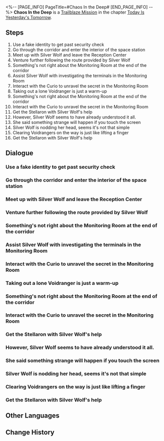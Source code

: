 <%-- [PAGE_INFO]
PageTitle=#Chaos In the Deep#
[END_PAGE_INFO] --%>
{{Stub|Dialogue, characters, and location(s)}}
{{Mission Infobox
|id            = 1000101
|title         = 
|image         = Mission Chaos In the Deep.png
|type          = Trailblaze
|event_name    = 
|chapter       = Today Is Yesterday's Tomorrow
|requirements  = 
|summary       = The woman sauntering elegantly across the invasion site is a mystery. She mocks the victims, while also ruthlessly eliminating their oppressors.<br />Over their comms, the mysterious helper reveals that the two seem to have some sort of agenda.<br />They are fully aware that they are not the protagonists of this story.<br />Now that everything is ready, it is time to awaken and embark on your journey.
|characters    = <!--characters that appear in this mission-->
|startLocation = <!--location as it intially appears on the mission screen-->
|world         = <!--i.e. Penacony-->
|area          = <!--i.e. A Child's Dream-->
|prev          = 
|next          = Eye of the Storm
|exp           = 600
|credits       = 5000
|stellarJade   = 
|other         = {{Card List||delim=;}}
}}
'''Chaos In the Deep''' is a [[Trailblaze Mission]] in the chapter [[Today Is Yesterday's Tomorrow]].

==Steps==
# Use a fake identity to get past security check
# Go through the corridor and enter the interior of the space station
# Meet up with Silver Wolf and leave the Reception Center
# Venture further following the route provided by Silver Wolf
# Something's not right about the Monitoring Room at the end of the corridor
# Assist Silver Wolf with investigating the terminals in the Monitoring Room
# Interact with the Curio to unravel the secret in the Monitoring Room
# Taking out a lone Voidranger is just a warm-up
# Something's not right about the Monitoring Room at the end of the corridor
# Interact with the Curio to unravel the secret in the Monitoring Room
# Get the Stellaron with Silver Wolf's help
# However, Silver Wolf seems to have already understood it all.
# She said something strange will happen if you touch the screen
# Silver Wolf is nodding her head, seems it's not that simple
# Clearing Voidrangers on the way is just like lifting a finger
# Get the Stellaron with Silver Wolf's help

<!--
==Gameplay Notes==

--><!--
==Trial Character==

-->
==Dialogue==
{{Stub Dialogue}}
===Use a fake identity to get past security check===
{{Mission Description|type=trailblaze|location=<!--to be added-->|The woman sauntering elegantly across the invasion site is a mystery. She mocks the victims, while also ruthlessly eliminating their oppressors.<br /> Over their comms, the mysterious helper revealed that the two seem to have some sort of agenda.<br />Is their presence a sign of more chaos to come? Or is it the start of a new story?}}
{{Dialogue Start}}
:{{tx}}
{{Dialogue End}}

===Go through the corridor and enter the interior of the space station===
{{Mission Description|type=trailblaze|location=<!--to be added-->|update|The woman sauntering elegantly across the invasion site is a mystery. She mocks the victims, while also ruthlessly eliminating their oppressors.<br /> Over their comms, the mysterious helper revealed that the two seem to have some sort of agenda.<br />Is their presence a sign of more chaos to come? Or is it the start of a new story?}}
{{Dialogue Start}}
:{{tx}}
{{Dialogue End}}

===Meet up with Silver Wolf and leave the Reception Center===
{{Mission Description|type=trailblaze|location=<!--to be added-->|update|The woman's helper emerges from the darkness and steps forward. This young-looking girl seems to have found the information she was looking for in the space station's database.<br />The target is the room in the depths of the corridor.<br />"Is that where the Stellaron is?" "It can tell us where the Stellaron is."}}
{{Dialogue Start}}
:{{tx}}
{{Dialogue End}}

===Venture further following the route provided by Silver Wolf===
{{Mission Description|type=trailblaze|location=<!--to be added-->|update|The woman's helper emerges from the darkness and steps forward. This young-looking girl seems to have found the information she was looking for in the space station's database.<br />The target is the room in the depths of the corridor.<br />"Is that where the Stellaron is?" "It can tell us where the Stellaron is."}}
{{Dialogue Start}}
:{{tx}}
{{Dialogue End}}

===Something's not right about the Monitoring Room at the end of the corridor===
{{Mission Description|type=trailblaze|location=<!--to be added-->|update|The woman's helper emerges from the darkness and steps forward. This young-looking girl seems to have found the information she was looking for in the space station's database.<br />The target is the room in the depths of the corridor.<br />"Is that where the Stellaron is?" "It can tell us where the Stellaron is."}}
{{Dialogue Start}}
:{{tx}}
{{Dialogue End}}

===Assist Silver Wolf with investigating the terminals in the Monitoring Room===
{{Mission Description|type=trailblaze|location=<!--to be added-->|update|The two arrive at the Monitoring Room to find a maze left by the absent space station's owner.<br />"Using a Curio to hide another Curio sounds like something she would do."<br />But oftentimes, knowing the way does not equate to knowing how it ends.}}
{{Dialogue Start}}
:{{tx}}
{{Dialogue End}}

===Interact with the Curio to unravel the secret in the Monitoring Room===
{{Mission Description|type=trailblaze|location=<!--to be added-->|update|The two arrive at the Monitoring Room to find a maze left by the absent space station's owner.<br />"Using a Curio to hide another Curio sounds like something she would do."<br />But oftentimes, knowing the way does not equate to knowing how it ends.}}
{{Dialogue Start}}
:{{tx}}
{{Dialogue End}}

===Taking out a lone Voidranger is just a warm-up===
{{Mission Description|type=trailblaze|location=<!--to be added-->|update|The woman sauntering elegantly across the invasion site is a mystery. She mocks the victims, while also ruthlessly eliminating their oppressors.<br /> Over their comms, the mysterious helper revealed that the two seem to have some sort of agenda.<br />Is their presence a sign of more chaos to come? Or is it the start of a new story?}}
{{Dialogue Start}}
:{{tx}}
{{Dialogue End}}

===Something's not right about the Monitoring Room at the end of the corridor===
{{Mission Description|type=trailblaze|location=<!--to be added-->|update|The woman's helper emerges from the darkness and steps forward. This young-looking girl seems to have found the information she was looking for in the space station's database.<br />The target is the room in the depths of the corridor.<br />"Is that where the Stellaron is?" "It can tell us where the Stellaron is."}}
{{Dialogue Start}}
:{{tx}}
{{Dialogue End}}

===Interact with the Curio to unravel the secret in the Monitoring Room===
{{Mission Description|type=trailblaze|location=<!--to be added-->|update|The two arrive at the Monitoring Room to find a maze left by the absent space station's owner.<br />"Using a Curio to hide another Curio sounds like something she would do."<br />But oftentimes, knowing the way does not equate to knowing how it ends.}}
{{Dialogue Start}}
:{{tx}}
{{Dialogue End}}

===Get the Stellaron with Silver Wolf's help===
{{Mission Description|type=trailblaze|location=<!--to be added-->|update|In the end, the woman slowly reaches out her hand toward the Stellaron.<br />She is well aware she is not the protagonist of this story.<br />Well then, the preparations have been made. It's time to wake up and set off on your journey.}}
{{Dialogue Start}}
:{{tx}}
{{Dialogue End}}

===However, Silver Wolf seems to have already understood it all.===
{{Mission Description|type=trailblaze|location=<!--to be added-->|update|The two arrive at the Monitoring Room to find a maze left by the absent space station's owner.<br />"Using a Curio to hide another Curio sounds like something she would do."<br />But oftentimes, knowing the way does not equate to knowing how it ends.}}
{{Dialogue Start}}
:{{tx}}
{{Dialogue End}}

===She said something strange will happen if you touch the screen===
{{Mission Description|type=trailblaze|location=<!--to be added-->|update|The two arrive at the Monitoring Room to find a maze left by the absent space station's owner.<br />"Using a Curio to hide another Curio sounds like something she would do."<br />But oftentimes, knowing the way does not equate to knowing how it ends.}}
{{Dialogue Start}}
:{{tx}}
{{Dialogue End}}

===Silver Wolf is nodding her head, seems it's not that simple===
{{Mission Description|type=trailblaze|location=<!--to be added-->|update|The two arrive at the Monitoring Room to find a maze left by the absent space station's owner.<br />"Using a Curio to hide another Curio sounds like something she would do."<br />But oftentimes, knowing the way does not equate to knowing how it ends.}}
{{Dialogue Start}}
:{{tx}}
{{Dialogue End}}

===Clearing Voidrangers on the way is just like lifting a finger===
{{Mission Description|type=trailblaze|location=<!--to be added-->|update|The woman's helper emerges from the darkness and steps forward. This young-looking girl seems to have found the information she was looking for in the space station's database.<br />The target is the room in the depths of the corridor.<br />"Is that where the Stellaron is?" "It can tell us where the Stellaron is."}}
{{Dialogue Start}}
:{{tx}}
{{Dialogue End}}

===Get the Stellaron with Silver Wolf's help===
{{Mission Description|type=trailblaze|location=<!--to be added-->|update|In the end, the woman slowly reaches out her hand toward the Stellaron.<br />She is well aware she is not the protagonist of this story.<br />Well then, the preparations have been made. It's time to wake up and set off on your journey.}}
{{Dialogue Start}}
:{{tx}}
{{Dialogue End}}

==Other Languages==
{{Other Languages
|en   = Chaos In the Deep
|zhs  = 混乱行至深处
|zht  = 混亂行至深處
|ja   = 混乱は奥底に至る
|ko   = 깊은 곳에 이른 혼란
|es   = Caos en la profundidad
|fr   = Chaos dans les profondeurs
|ru   = Хаос глубин
|th   = อลวนสุดห้วงลึก
|vi   = Đi Đến Nơi Tận Cùng
|de   = Chaos der Tiefe
|id   = Kekacauan Mengakar
|pt   = Caos nas Profundezas
}}

==Change History==
{{Change History|1.0}}

